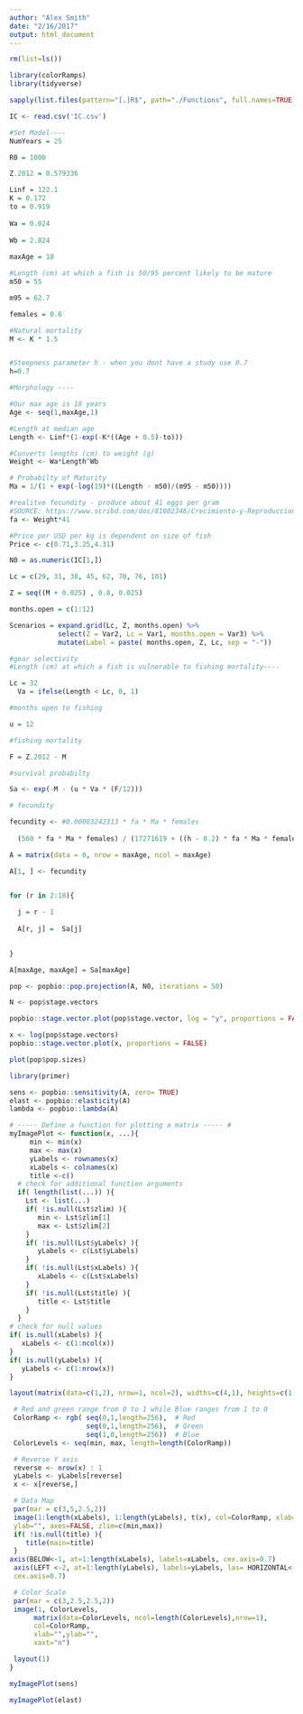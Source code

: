 ```yaml
---
author: "Alex Smith"
date: "2/16/2017"
output: html_document
---
```



```r
rm(list=ls())

library(colorRamps)
library(tidyverse)

sapply(list.files(pattern="[.]R$", path="./Functions", full.names=TRUE), source)

IC <- read.csv('IC.csv')

#Set Model----
NumYears = 25

R0 = 1000

Z.2012 = 0.579336

```


```r
Linf = 122.1
K = 0.172
to = 0.919
  
Wa = 0.024
  
Wb = 2.824
  
maxAge = 18

#Length (cm) at which a fish is 50/95 percent likely to be mature
m50 = 55

m95 = 62.7

females = 0.6

#Natural mortality
M <- K * 1.5


#Steepness parameter h - when you dont have a study use 0.7
h=0.7
```



```r
#Morphology ----

#Our max age is 18 years
Age <- seq(1,maxAge,1)

#Length at median age 
Length <- Linf*(1-exp(-K*((Age + 0.5)-to)))

#Converts lengths (cm) to weight (g)
Weight <- Wa*Length^Wb

# Probabilty of Maturity
Ma = 1/(1 + exp(-log(19)*((Length - m50)/(m95 - m50))))

#realitve fecundity - produce about 41 eggs per gram 
#SOURCE: https://www.scribd.com/doc/81002346/Crecimiento-y-Reproduccion-de-corvina
fa <- Weight*41

#Price per USD per kg is dependent on size of fish
Price <- c(0.71,3.25,4.31)

N0 = as.numeric(IC[1,])

```

```r
Lc = c(29, 31, 38, 45, 62, 70, 76, 101)

Z = seq((M + 0.025) , 0.8, 0.025)

months.open = c(1:12)

Scenarios = expand.grid(Lc, Z, months.open) %>%
            select(Z = Var2, Lc = Var1, months.open = Var3) %>%
            mutate(Label = paste( months.open, Z, Lc, sep = "-"))
```


```r
#gear selectivity
#Length (cm) at which a fish is vulnerable to fishing mortality----

Lc = 32
  Va = ifelse(Length < Lc, 0, 1)

#months open to fishing

u = 12

#fishing mortality

F = Z.2012 - M 

#survival probabilty

Sa <- exp(-M - (u * Va * (F/12)))

# fecundity

fecundity <- #0.00003242313 * fa * Ma * females 
  
  (560 * fa * Ma * females) / (17271619 + ((h - 0.2) * fa * Ma * females))
```


```r

A = matrix(data = 0, nrow = maxAge, ncol = maxAge)

A[1, ] <- fecundity


for (r in 2:18){
  
  j = r - 1 
  
  A[r, j] =  Sa[j]

  
}

A[maxAge, maxAge] = Sa[maxAge]

```



```r
pop <- popbio::pop.projection(A, N0, iterations = 50)

N <- pop$stage.vectors 

popbio::stage.vector.plot(pop$stage.vector, log = "y", proportions = FALSE)

x <- log(pop$stage.vectors)
popbio::stage.vector.plot(x, proportions = FALSE)

plot(pop$pop.sizes)

library(primer)

sens <- popbio::sensitivity(A, zero= TRUE)
elast <- popbio::elasticity(A)
lambda <- popbio::lambda(A)

```
```r
# ----- Define a function for plotting a matrix ----- #
myImagePlot <- function(x, ...){
     min <- min(x)
     max <- max(x)
     yLabels <- rownames(x)
     xLabels <- colnames(x)
     title <-c()
  # check for additional function arguments
  if( length(list(...)) ){
    Lst <- list(...)
    if( !is.null(Lst$zlim) ){
       min <- Lst$zlim[1]
       max <- Lst$zlim[2]
    }
    if( !is.null(Lst$yLabels) ){
       yLabels <- c(Lst$yLabels)
    }
    if( !is.null(Lst$xLabels) ){
       xLabels <- c(Lst$xLabels)
    }
    if( !is.null(Lst$title) ){
       title <- Lst$title
    }
  }
# check for null values
if( is.null(xLabels) ){
   xLabels <- c(1:ncol(x))
}
if( is.null(yLabels) ){
   yLabels <- c(1:nrow(x))
}

layout(matrix(data=c(1,2), nrow=1, ncol=2), widths=c(4,1), heights=c(1,1))

 # Red and green range from 0 to 1 while Blue ranges from 1 to 0
 ColorRamp <- rgb( seq(0,1,length=256),  # Red
                   seq(0,1,length=256),  # Green
                   seq(1,0,length=256))  # Blue
 ColorLevels <- seq(min, max, length=length(ColorRamp))

 # Reverse Y axis
 reverse <- nrow(x) : 1
 yLabels <- yLabels[reverse]
 x <- x[reverse,]

 # Data Map
 par(mar = c(3,5,2.5,2))
 image(1:length(xLabels), 1:length(yLabels), t(x), col=ColorRamp, xlab="",
 ylab="", axes=FALSE, zlim=c(min,max))
 if( !is.null(title) ){
    title(main=title)
 }
axis(BELOW<-1, at=1:length(xLabels), labels=xLabels, cex.axis=0.7)
 axis(LEFT <-2, at=1:length(yLabels), labels=yLabels, las= HORIZONTAL<-1,
 cex.axis=0.7)

 # Color Scale
 par(mar = c(3,2.5,2.5,2))
 image(1, ColorLevels,
      matrix(data=ColorLevels, ncol=length(ColorLevels),nrow=1),
      col=ColorRamp,
      xlab="",ylab="",
      xaxt="n")

 layout(1)
}

myImagePlot(sens)

myImagePlot(elast)


```

